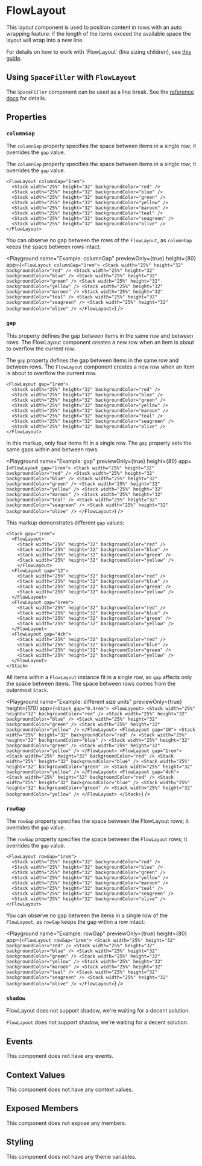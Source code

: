 
# FlowLayout

This layout component is used to position content in rows with an auto wrapping feature: if the length of the items exceed the available space the layout will wrap into a new line.

For details on how to work with \`FlowLayout\` (like sizing children), see [this guide](../learning/using-components/layout-components.mdx#flowlayout).

## Using `SpaceFiller` with `FlowLayout`

The `SpaceFiller` component can be used as a line break.
See the [reference docs](./SpaceFiller.mdx) for details.

## Properties

### `columnGap`

The `columnGap` property specifies the space between items in a single row; it overrides the `gap` value.

The `columnGap` property specifies the space between items in a single row; it overrides the `gap` value.

```ueml copy
<FlowLayout columnGap="1rem">
  <Stack width="25%" height="32" backgroundColor="red" />
  <Stack width="25%" height="32" backgroundColor="blue" />
  <Stack width="25%" height="32" backgroundColor="green" />
  <Stack width="25%" height="32" backgroundColor="yellow" />
  <Stack width="25%" height="32" backgroundColor="maroon" />
  <Stack width="25%" height="32" backgroundColor="teal" />
  <Stack width="25%" height="32" backgroundColor="seagreen" />
  <Stack width="25%" height="32" backgroundColor="olive" />
</FlowLayout>
```
You can observe no gap between the rows of the `FlowLayout`, as `columnGap` keeps the space between rows intact:

<Playground
  name="Example: columnGap"
  previewOnly={true}
  height={80}
  app={`<FlowLayout columnGap="1rem">
    <Stack width="25%" height="32" backgroundColor="red" />
    <Stack width="25%" height="32" backgroundColor="blue" />
    <Stack width="25%" height="32" backgroundColor="green" />
    <Stack width="25%" height="32" backgroundColor="yellow" />
    <Stack width="25%" height="32" backgroundColor="maroon" />
    <Stack width="25%" height="32" backgroundColor="teal" />
    <Stack width="25%" height="32" backgroundColor="seagreen" />
    <Stack width="25%" height="32" backgroundColor="olive" />
</FlowLayout>`}
/>

### `gap`

This property defines the gap between items in the same row and between rows. The FlowLayout component creates a new row when an item is about to overflow the current row.

The `gap` property defines the gap between items in the same row and between rows. The `FlowLayout` component creates a new row when an item is about to overflow the current row.

```ueml copy
<FlowLayout gap="1rem">
  <Stack width="25%" height="32" backgroundColor="red" />
  <Stack width="25%" height="32" backgroundColor="blue" />
  <Stack width="25%" height="32" backgroundColor="green" />
  <Stack width="25%" height="32" backgroundColor="yellow" />
  <Stack width="25%" height="32" backgroundColor="maroon" />
  <Stack width="25%" height="32" backgroundColor="teal" />
  <Stack width="25%" height="32" backgroundColor="seagreen" />
  <Stack width="25%" height="32" backgroundColor="olive" />
</FlowLayout>
```

In this markup, only four items fit in a single row. The `gap` property sets the same gaps within and between rows.

<Playground
  name="Example: gap"
  previewOnly={true}
  height={80}
  app={`
    <FlowLayout gap="1rem">
      <Stack width="25%" height="32" backgroundColor="red" />
      <Stack width="25%" height="32" backgroundColor="blue" />
      <Stack width="25%" height="32" backgroundColor="green" />
      <Stack width="25%" height="32" backgroundColor="yellow" />
      <Stack width="25%" height="32" backgroundColor="maroon" />
      <Stack width="25%" height="32" backgroundColor="teal" />
      <Stack width="25%" height="32" backgroundColor="seagreen" />
      <Stack width="25%" height="32" backgroundColor="olive" />
    </FlowLayout>
  `}
/>

This markup demonstrates different `gap` values:

```ueml copy
<Stack gap="1rem">
  <FlowLayout>
    <Stack width="25%" height="32" backgroundColor="red" />
    <Stack width="25%" height="32" backgroundColor="blue" />
    <Stack width="25%" height="32" backgroundColor="green" />
    <Stack width="25%" height="32" backgroundColor="yellow" />
    </FlowLayout>
  <FlowLayout gap="12">
    <Stack width="25%" height="32" backgroundColor="red" />
    <Stack width="25%" height="32" backgroundColor="blue" />
    <Stack width="25%" height="32" backgroundColor="green" />
    <Stack width="25%" height="32" backgroundColor="yellow" />
  </FlowLayout>
  <FlowLayout gap="1rem">
    <Stack width="25%" height="32" backgroundColor="red" />
    <Stack width="25%" height="32" backgroundColor="blue" />
    <Stack width="25%" height="32" backgroundColor="green" />
    <Stack width="25%" height="32" backgroundColor="yellow" />
  </FlowLayout>
  <FlowLayout gap="4ch">
    <Stack width="25%" height="32" backgroundColor="red" />
    <Stack width="25%" height="32" backgroundColor="blue" />
    <Stack width="25%" height="32" backgroundColor="green" />
    <Stack width="25%" height="32" backgroundColor="yellow" />
  </FlowLayout>
</Stack>
```

All items within a `FlowLayout` instance fit in a single row, so `gap` affects only the space between items. The space between rows comes from the outermost `Stack`.

<Playground
  name="Example: different size units"
  previewOnly={true}
  height={170}
  app={`<Stack gap="0.4rem">
    <FlowLayout>
      <Stack width="25%" height="32" backgroundColor="red" />
      <Stack width="25%" height="32" backgroundColor="blue" />
      <Stack width="25%" height="32" backgroundColor="green" />
      <Stack width="25%" height="32" backgroundColor="yellow" />
    </FlowLayout>
    <FlowLayout gap="10">
      <Stack width="25%" height="32" backgroundColor="red" />
      <Stack width="25%" height="32" backgroundColor="blue" />
      <Stack width="25%" height="32" backgroundColor="green" />
      <Stack width="25%" height="32" backgroundColor="yellow" />
    </FlowLayout>
    <FlowLayout gap="1rem">
      <Stack width="25%" height="32" backgroundColor="red" />
      <Stack width="25%" height="32" backgroundColor="blue" />
      <Stack width="25%" height="32" backgroundColor="green" />
      <Stack width="25%" height="32" backgroundColor="yellow" />
    </FlowLayout>
    <FlowLayout gap="4ch">
      <Stack width="25%" height="32" backgroundColor="red" />
      <Stack width="25%" height="32" backgroundColor="blue" />
      <Stack width="25%" height="32" backgroundColor="green" />
      <Stack width="25%" height="32" backgroundColor="yellow" />
    </FlowLayout>
</Stack>`}
/>

### `rowGap`

The `rowGap` property specifies the space between the FlowLayout rows; it overrides the `gap` value.

The `rowGap` property specifies the space between the `FlowLayout` rows; it overrides the `gap` value.

```ueml copy
<FlowLayout rowGap="1rem">
  <Stack width="25%" height="32" backgroundColor="red" />
  <Stack width="25%" height="32" backgroundColor="blue" />
  <Stack width="25%" height="32" backgroundColor="green" />
  <Stack width="25%" height="32" backgroundColor="yellow" />
  <Stack width="25%" height="32" backgroundColor="maroon" />
  <Stack width="25%" height="32" backgroundColor="teal" />
  <Stack width="25%" height="32" backgroundColor="seagreen" />
  <Stack width="25%" height="32" backgroundColor="olive" />
</FlowLayout>
```

You can observe no gap between the items in a single row of the `FlowLayout`, as `rowGap` keeps the gap within a row  intact:

<Playground
  name="Example: rowGap"
  previewOnly={true}
  height={80}
  app={`<FlowLayout rowGap="1rem">
    <Stack width="25%" height="32" backgroundColor="red" />
    <Stack width="25%" height="32" backgroundColor="blue" />
    <Stack width="25%" height="32" backgroundColor="green" />
    <Stack width="25%" height="32" backgroundColor="yellow" />
    <Stack width="25%" height="32" backgroundColor="maroon" />
    <Stack width="25%" height="32" backgroundColor="teal" />
    <Stack width="25%" height="32" backgroundColor="seagreen" />
    <Stack width="25%" height="32" backgroundColor="olive" />
</FlowLayout>`}
/>

### `shadow`

FlowLayout does not support shadow, we're waiting for a decent solution.

`FlowLayout` does not support shadow, we're waiting for a decent solution.

## Events

This component does not have any events.

## Context Values

This component does not have any context values.

## Exposed Members

This component does not expose any members.

## Styling

This component does not have any theme variables.
